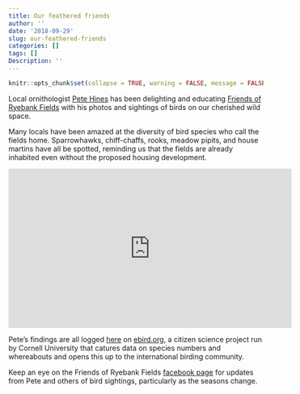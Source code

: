 ```yaml
---
title: Our feathered friends
author: ''
date: '2018-09-29'
slug: our-feathered-friends
categories: []
tags: []
Description: ''
---
```


```r
knitr::opts_chunk$set(collapse = TRUE, warning = FALSE, message = FALSE, echo = FALSE)
```

Local ornithologist [Pete Hines](https://twitter.com/Hines1Peter) has been delighting and educating [Friends of Ryebank Fields](https://www.facebook.com/groups/FriendsofRyebank) with his photos and sightings of birds on our cherished wild space. 

Many locals have been amazed at the diversity of bird species who call the fields home. Sparrowhawks, chiff-chaffs, rooks, meadow pipits, and house martins have all be spotted, reminding us that the fields are already inhabited even without the proposed housing development. 

<iframe width="560" height="315" src="https://www.youtube.com/embed/vbt2oJ0YG-M" frameborder="0" allowfullscreen></iframe>

Pete's findings are all logged [here](https://ebird.org/view/checklist/S48753621) on [ebird.org](https://ebird.org/home), a citizen science project run by Cornell University that catures data on species numbers and whereabouts and opens this up to the international birding community.

Keep an eye on the Friends of Ryebank Fields [facebook page](https://www.facebook.com/groups/FriendsofRyebank) for updates from Pete and others of bird sightings, particularly as the seasons change.